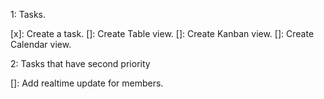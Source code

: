 1: Tasks.

[x]: Create a task.
[]: Create Table view.
[]: Create Kanban view.
[]: Create Calendar view.

2: Tasks that have second priority

[]: Add realtime update for members.
